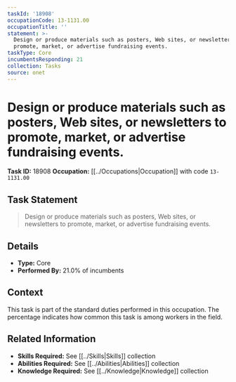 ```yaml
---
taskId: '18908'
occupationCode: 13-1131.00
occupationTitle: ''
statement: >-
  Design or produce materials such as posters, Web sites, or newsletters to
  promote, market, or advertise fundraising events.
taskType: Core
incumbentsResponding: 21
collection: Tasks
source: onet
---
```

# Design or produce materials such as posters, Web sites, or newsletters to promote, market, or advertise fundraising events.

**Task ID:** 18908
**Occupation:** [[../Occupations|Occupation]] with code `13-1131.00`

## Task Statement

> Design or produce materials such as posters, Web sites, or newsletters to promote, market, or advertise fundraising events.

## Details

- **Type:** Core
- **Performed By:** 21.0% of incumbents

## Context

This task is part of the standard duties performed in this occupation. The percentage indicates how common this task is among workers in the field.

## Related Information

- **Skills Required:** See [[../Skills|Skills]] collection
- **Abilities Required:** See [[../Abilities|Abilities]] collection
- **Knowledge Required:** See [[../Knowledge|Knowledge]] collection
